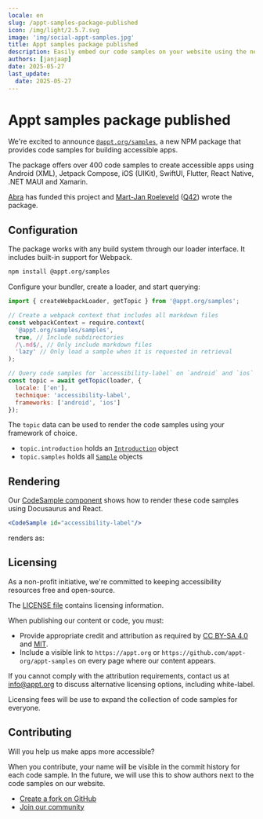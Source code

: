 ```yaml
---
locale: en
slug: /appt-samples-package-published
icon: /img/light/2.5.7.svg
image: 'img/social-appt-samples.jpg'
title: Appt samples package published
description: Easily embed our code samples on your website using the new Appt samples package.
authors: [janjaap]
date: 2025-05-27
last_update:
  date: 2025-05-27
---
```


# Appt samples package published

We're excited to announce [`@appt.org/samples`](https://www.npmjs.com/package/@appt.org/samples), a new NPM package that provides code samples for building accessible apps.

The package offers over 400 code samples to create accessible apps using Android (XML), Jetpack Compose, iOS (UIKit), SwiftUI, Flutter, React Native, .NET MAUI and Xamarin.

[Abra](/en/partners/abra) has funded this project and [Mart-Jan Roeleveld](https://www.linkedin.com/in/mart-jan/) ([Q42](/en/partners/q42)) wrote the package.

## Configuration

The package works with any build system through our loader interface. It includes built-in support for Webpack.

```bash
npm install @appt.org/samples
```

Configure your bundler, create a loader, and start querying:

```javascript
import { createWebpackLoader, getTopic } from '@appt.org/samples';

// Create a webpack context that includes all markdown files
const webpackContext = require.context(
  '@appt.org/samples/samples',
  true, // Include subdirectories
  /\.md$/, // Only include markdown files
  'lazy' // Only load a sample when it is requested in retrieval
);

// Query code samples for `accessibility-label` on `android` and `ios`
const topic = await getTopic(loader, {
  locale: ['en'],
  technique: 'accessibility-label',
  frameworks: ['android', 'ios']
});
```

The `topic` data can be used to render the code samples using your framework of choice.

- `topic.introduction` holds an [`Introduction`](https://github.com/appt-org/appt-samples/blob/f974778ddf9156c1a0d1b96a69702b3aae18d41b/lib/src/types.ts#L9) object
- `topic.samples` holds all [`Sample`](https://github.com/appt-org/appt-samples/blob/f974778ddf9156c1a0d1b96a69702b3aae18d41b/lib/src/types.ts#L11) objects

## Rendering

Our [CodeSample component](https://github.com/appt-org/appt-website/blob/a6a696786d31bb06d23d7f300a4668b7fc02454a/src/components/CodeSample/index.tsx) shows how to render these code samples using Docusaurus and React.

```jsx
<CodeSample id="accessibility-label"/>
```

renders as:

> <CodeSample id="accessibility-label"/>

## Licensing

As a non-profit initiative, we're committed to keeping accessibility resources free and open-source.

The [LICENSE file](https://github.com/appt-org/appt-samples/blob/HEAD/LICENSE) contains licensing information.

When publishing our content or code, you must:

- Provide appropriate credit and attribution as required by [CC BY-SA 4.0](https://creativecommons.org/licenses/by-sa/4.0/) and [MIT](https://opensource.org/licenses/MIT).
- Include a visible link to `https://appt.org` or `https://github.com/appt-org/appt-samples` on every page where our content appears.

If you cannot comply with the attribution requirements, contact us at [info@appt.org](mailto:info@appt.org) to discuss alternative licensing options, including white-label.

Licensing fees will be use to expand the collection of code samples for everyone.

## Contributing

Will you help us make apps more accessible?

When you contribute, your name will be visible in the commit history for each code sample. In the future, we will use this to show authors next to the code samples on our website.

- [Create a fork on GitHub](https://github.com/appt-org/appt-samples/fork)
- [Join our community](https://appt.li/slack)
